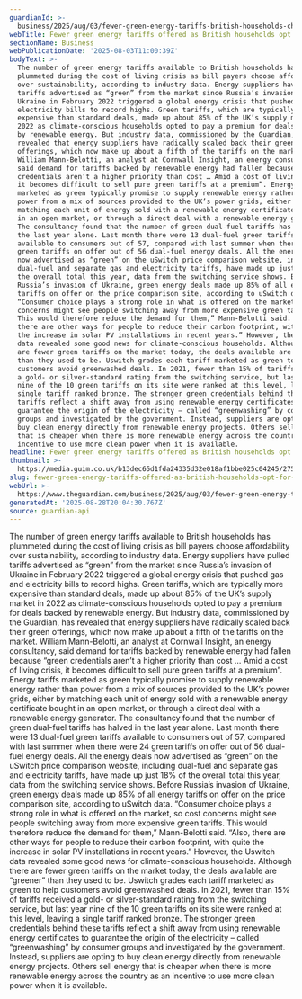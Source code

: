 ```yaml
---
guardianId: >-
  business/2025/aug/03/fewer-green-energy-tariffs-british-households-cheaper-deals
webTitle: Fewer green energy tariffs offered as British households opt for cheaper deals
sectionName: Business
webPublicationDate: '2025-08-03T11:00:39Z'
bodyText: >-
  The number of green energy tariffs available to British households has
  plummeted during the cost of living crisis as bill payers choose affordability
  over sustainability, according to industry data. Energy suppliers have pulled
  tariffs advertised as “green” from the market since Russia’s invasion of
  Ukraine in February 2022 triggered a global energy crisis that pushed gas and
  electricity bills to record highs. Green tariffs, which are typically more
  expensive than standard deals, made up about 85% of the UK’s supply market in
  2022 as climate-conscious households opted to pay a premium for deals backed
  by renewable energy. But industry data, commissioned by the Guardian, has
  revealed that energy suppliers have radically scaled back their green
  offerings, which now make up about a fifth of the tariffs on the market.
  William Mann-Belotti, an analyst at Cornwall Insight, an energy consultancy,
  said demand for tariffs backed by renewable energy had fallen because “green
  credentials aren’t a higher priority than cost … Amid a cost of living crisis,
  it becomes difficult to sell pure green tariffs at a premium”. Energy tariffs
  marketed as green typically promise to supply renewable energy rather than
  power from a mix of sources provided to the UK’s power grids, either by
  matching each unit of energy sold with a renewable energy certificate bought
  in an open market, or through a direct deal with a renewable energy generator.
  The consultancy found that the number of green dual-fuel tariffs has halved in
  the last year alone. Last month there were 13 dual-fuel green tariffs
  available to consumers out of 57, compared with last summer when there were 24
  green tariffs on offer out of 56 dual-fuel energy deals. All the energy deals
  now advertised as “green” on the uSwitch price comparison website, including
  dual-fuel and separate gas and electricity tariffs, have made up just 18% of
  the overall total this year, data from the switching service shows. Before
  Russia’s invasion of Ukraine, green energy deals made up 85% of all energy
  tariffs on offer on the price comparison site, according to uSwitch data.
  “Consumer choice plays a strong role in what is offered on the market, so cost
  concerns might see people switching away from more expensive green tariffs.
  This would therefore reduce the demand for them,” Mann-Belotti said. “Also,
  there are other ways for people to reduce their carbon footprint, with quite
  the increase in solar PV installations in recent years.” However, the Uswitch
  data revealed some good news for climate-conscious households. Although there
  are fewer green tariffs on the market today, the deals available are “greener”
  than they used to be. Uswitch grades each tariff marketed as green to help
  customers avoid greenwashed deals. In 2021, fewer than 15% of tariffs received
  a gold- or silver-standard rating from the switching service, but last year
  nine of the 10 green tariffs on its site were ranked at this level, leaving a
  single tariff ranked bronze. The stronger green credentials behind these
  tariffs reflect a shift away from using renewable energy certificates to
  guarantee the origin of the electricity – called “greenwashing” by consumer
  groups and investigated by the government. Instead, suppliers are opting to
  buy clean energy directly from renewable energy projects. Others sell energy
  that is cheaper when there is more renewable energy across the country as an
  incentive to use more clean power when it is available.
headline: Fewer green energy tariffs offered as British households opt for cheaper deals
thumbnail: >-
  https://media.guim.co.uk/b13dec65d1fda24335d32e018af1bbe025c04245/2756_1309_3964_3171/500.jpg
slug: fewer-green-energy-tariffs-offered-as-british-households-opt-for-cheaper-deals
webUrl: >-
  https://www.theguardian.com/business/2025/aug/03/fewer-green-energy-tariffs-british-households-cheaper-deals
generatedAt: '2025-08-28T20:04:30.767Z'
source: guardian-api
---
```

The number of green energy tariffs available to British households has plummeted during the cost of living crisis as bill payers choose affordability over sustainability, according to industry data. Energy suppliers have pulled tariffs advertised as “green” from the market since Russia’s invasion of Ukraine in February 2022 triggered a global energy crisis that pushed gas and electricity bills to record highs. Green tariffs, which are typically more expensive than standard deals, made up about 85% of the UK’s supply market in 2022 as climate-conscious households opted to pay a premium for deals backed by renewable energy. But industry data, commissioned by the Guardian, has revealed that energy suppliers have radically scaled back their green offerings, which now make up about a fifth of the tariffs on the market. William Mann-Belotti, an analyst at Cornwall Insight, an energy consultancy, said demand for tariffs backed by renewable energy had fallen because “green credentials aren’t a higher priority than cost … Amid a cost of living crisis, it becomes difficult to sell pure green tariffs at a premium”. Energy tariffs marketed as green typically promise to supply renewable energy rather than power from a mix of sources provided to the UK’s power grids, either by matching each unit of energy sold with a renewable energy certificate bought in an open market, or through a direct deal with a renewable energy generator. The consultancy found that the number of green dual-fuel tariffs has halved in the last year alone. Last month there were 13 dual-fuel green tariffs available to consumers out of 57, compared with last summer when there were 24 green tariffs on offer out of 56 dual-fuel energy deals. All the energy deals now advertised as “green” on the uSwitch price comparison website, including dual-fuel and separate gas and electricity tariffs, have made up just 18% of the overall total this year, data from the switching service shows. Before Russia’s invasion of Ukraine, green energy deals made up 85% of all energy tariffs on offer on the price comparison site, according to uSwitch data. “Consumer choice plays a strong role in what is offered on the market, so cost concerns might see people switching away from more expensive green tariffs. This would therefore reduce the demand for them,” Mann-Belotti said. “Also, there are other ways for people to reduce their carbon footprint, with quite the increase in solar PV installations in recent years.” However, the Uswitch data revealed some good news for climate-conscious households. Although there are fewer green tariffs on the market today, the deals available are “greener” than they used to be. Uswitch grades each tariff marketed as green to help customers avoid greenwashed deals. In 2021, fewer than 15% of tariffs received a gold- or silver-standard rating from the switching service, but last year nine of the 10 green tariffs on its site were ranked at this level, leaving a single tariff ranked bronze. The stronger green credentials behind these tariffs reflect a shift away from using renewable energy certificates to guarantee the origin of the electricity – called “greenwashing” by consumer groups and investigated by the government. Instead, suppliers are opting to buy clean energy directly from renewable energy projects. Others sell energy that is cheaper when there is more renewable energy across the country as an incentive to use more clean power when it is available.

